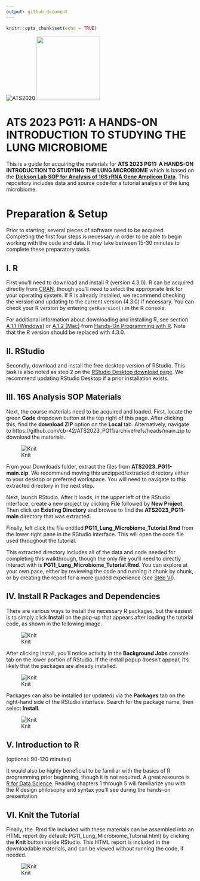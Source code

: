 ```yaml
---
output: github_document
---
```


```r
knitr::opts_chunk$set(echo = TRUE)
```

![ATS2020](images/ats-2023-logo.png) <img src="images/dickson_lab_logo.png" height="170">

# ATS 2023 PG11: A HANDS-ON INTRODUCTION TO STUDYING THE LUNG MICROBIOME
This is a guide for acquiring the materials for **ATS 2023 PG11: A HANDS-ON INTRODUCTION TO STUDYING THE LUNG MICROBIOME** which is based on the [**Dickson Lab SOP for Analysis of 16S rRNA Gene Amplicon Data**](https://github.com/cb-42/Dickson_16S_SOP). This repository includes data and source code for a tutorial analysis of the lung microbiome.  

# Preparation & Setup
Prior to starting, several pieces of software need to be acquired. Completing the first four steps is necessary in order to be able to begin working with the code and data. It may take between 15-30 minutes to complete these preparatory tasks.  

## I. R
First you'll need to download and install R (version 4.3.0). R can be acquired directly from [CRAN](https://cran.r-project.org/), though you'll need to select the appropriate link for your operating system. If R is already installed, we recommend checking the version and updating to the current version (4.3.0) if necessary. You can check your R version by entering `getRversion()` in the R console.  

For additional information about downloading and installing R, see section [A.1.1 (Windows)](https://rstudio-education.github.io/hopr/starting.html#windows) or [A.1.2 (Mac)](https://rstudio-education.github.io/hopr/starting.html#mac) from [Hands-On Programming with R](https://rstudio-education.github.io/hopr/). Note that the R version should be replaced with 4.3.0.

## II. RStudio
Secondly, download and install the free desktop version of RStudio. This task is also noted as step 2 on the [RStudio Desktop download page](https://posit.co/download/rstudio-desktop/). We recommend updating RStudio Desktop if a prior installation exists.  

## III. 16S Analysis SOP Materials
Next, the course materials need to be acquired and loaded. First, locate the green **Code** dropdown button at the top right of this page. After clicking this, find the **download ZIP** option on the **Local** tab.  Alternatively, navigate to https://github.com/cb-42/ATS2023_PG11/archive/refs/heads/main.zip to download the materials.  

![Knit](images/repo_download.png)

From your Downloads folder, extract the files from **ATS2023_PG11-main.zip**. We recommend moving this unzipped/extracted directory either to your desktop or preferred workspace. You will need to navigate to this extracted directory in the next step.  

Next, launch RStudio. After it loads, in the upper left of the RStudio interface, create a new project by clicking **File** followed by **New Project**. Then click on **Existing Directory** and browse to find the **ATS2023_PG11-main** directory that was extracted.  

Finally, left click the file entitled **PG11_Lung_Microbiome_Tutorial.Rmd** from the lower right pane in the RStudio interface. This will open the code file used throughout the tutorial.  

This extracted directory includes all of the data and code needed for completing this walkthrough, though the only file you'll need to directly interact with is **PG11_Lung_Microbiome_Tutorial.Rmd**. You can explore at your own pace, either by reviewing the code and running it chunk by chunk, or by creating the report for a more guided experience (see [Step VI](https://github.com/cb-42/ATS2023_PG11#vi-knit-the-tutorial)).  

## IV. Install R Packages and Dependencies

There are various ways to install the necessary R packages, but the easiest is to simply click **Install** on the pop-up that appears after loading the tutorial code, as shown in the following image.  

![Knit](images/install_packages.png)

After clicking install, you'll notice activity in the **Background Jobs** console tab on the lower portion of RStudio. If the install popup doesn't appear, it's likely that the packages are already installed. 

![Knit](images/install_packages_2.png)

Packages can also be installed (or updated) via the **Packages** tab on the right-hand side of the RStudio interface. Search for the package name, then select **Install**.  

![Knit](images/install_packages_3.png)

## V. Introduction to R

(optional: 90-120 minutes)  

It would also be highly beneficial to be familiar with the basics of R programming prior beginning, though it is not required. A great resource is [R for Data Science](https://r4ds.had.co.nz/). Reading chapters 1 through 5 will familiarize you with the R design philosophy and syntax you'll see during the hands-on presentation.  

## VI. Knit the Tutorial
Finally, the .Rmd file included with these materials can be assembled into an HTML report (by default: PG11_Lung_Microbiome_Tutorial.html) by clicking the **Knit** button inside RStudio. This HTML report is included in the downloadable materials, and can be viewed without running the code, if needed.  

![Knit](images/knit.png)
